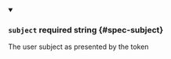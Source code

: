 
<details className="config-field" data-expandable="false" open>
<summary>

### `subject` <span className="config-field-required" data-required="true">required</span> <span className="config-field-type">string</span> <span className="config-field-default"></span> <span className="config-field-enum"></span> {#spec-subject}

The user subject as presented by the token

</summary>



</details>

